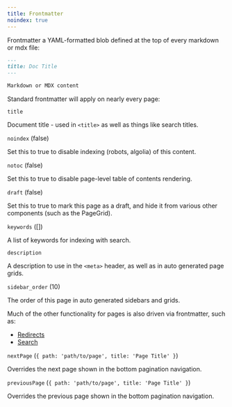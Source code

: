 ```yaml
---
title: Frontmatter
noindex: true
---
```


Frontmatter a YAML-formatted blob defined at the top of every markdown or mdx file:

```markdown
---
title: Doc Title
---

Markdown or MDX content
```

Standard frontmatter will apply on nearly every page:

`title`

Document title - used in `<title>` as well as things like search titles.

`noindex` (false)

Set this to true to disable indexing (robots, algolia) of this content.

`notoc` (false)

Set this to true to disable page-level table of contents rendering.

`draft` (false)

Set this to true to mark this page as a draft, and hide it from various other components (such as the PageGrid).

`keywords` ([])

A list of keywords for indexing with search.

`description`

A description to use in the `<meta>` header, as well as in auto generated page grids.

`sidebar_order` (10)

The order of this page in auto generated sidebars and grids.

Much of the other functionality for pages is also driven via frontmatter, such as:

- [Redirects](../redirects/)
- [Search](../search/)

`nextPage` (`{ path: 'path/to/page', title: 'Page Title' }`)

Overrides the next page shown in the bottom pagination navigation.

`previousPage` (`{ path: 'path/to/page', title: 'Page Title' }`)

Overrides the previous page shown in the bottom pagination navigation.


